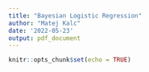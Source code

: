 ```yaml
---
title: "Bayesian Logistic Regression"
author: "Matej Kalc"
date: '2022-05-23'
output: pdf_document
---
```


```r
knitr::opts_chunk$set(echo = TRUE)
```

```r

```


